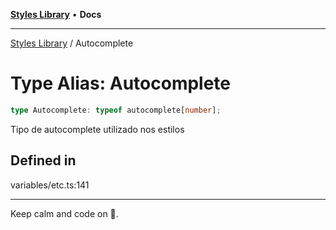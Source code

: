 
<Meta title="Libs/Styles/type-aliases/Autocomplete" />



[**Styles Library**](/?path=/docs/libs-styles-overview--page) • **Docs**

***

[Styles Library](/?path=/docs/libs-styles-overview--page) / Autocomplete

# Type Alias: Autocomplete

```ts
type Autocomplete: typeof autocomplete[number];
```

Tipo de autocomplete utilizado nos estilos

## Defined in

variables/etc.ts:141


***

Keep calm and code on 🤘.